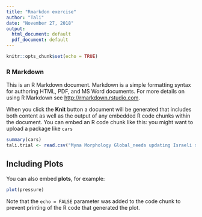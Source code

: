 ```yaml
---
title: "Rmarkdon exercise"
author: "Tali"
date: "November 27, 2018"
output:
  html_document: default
  pdf_document: default
---
```


```r
knitr::opts_chunk$set(echo = TRUE)
```

### R Markdown

This is an R Markdown document. Markdown is a simple formatting syntax for authoring HTML, PDF, and MS Word documents. For more details on using R Markdown see <http://rmarkdown.rstudio.com>.

When you click the **Knit** button a document will be generated that includes both content as well as the output of any embedded R code chunks within the document. You can embed an R code chunk like this:
you might want to upload a package like `cars` 

```r
summary(cars)
tali.trial <- read.csv("Myna Morphology Global_needs updating Israeli samples.csv")
```

## Including Plots

You can also embed **plots**, for example:

```r
plot(pressure)
```

Note that the `echo = FALSE` parameter was added to the code chunk to prevent printing of the R code that generated the plot.
